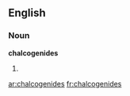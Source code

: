 ==English==

===Noun===
'''chalcogenides'''

# {{plural of|[[chalcogenide]]}}

[[ar:chalcogenides]]
[[fr:chalcogenides]]
